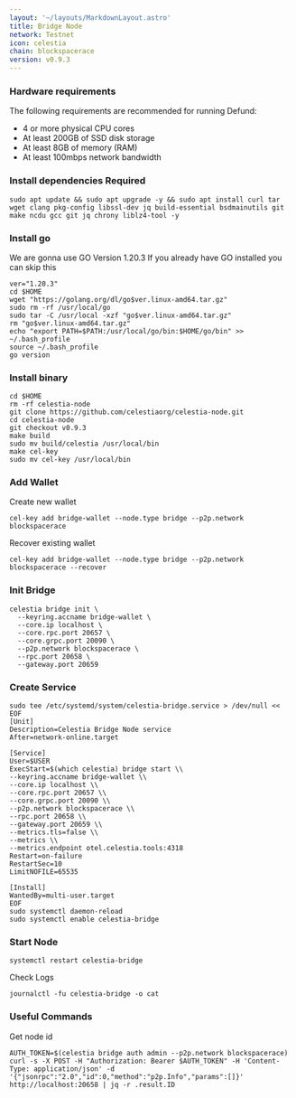 ```yaml
---
layout: '~/layouts/MarkdownLayout.astro'
title: Bridge Node
network: Testnet
icon: celestia
chain: blockspacerace
version: v0.9.3
---
```


### Hardware requirements

The following requirements are recommended for running Defund:

- 4 or more physical CPU cores
- At least 200GB of SSD disk storage
- At least 8GB of memory (RAM)
- At least 100mbps network bandwidth


### Install dependencies Required

```
sudo apt update && sudo apt upgrade -y && sudo apt install curl tar wget clang pkg-config libssl-dev jq build-essential bsdmainutils git make ncdu gcc git jq chrony liblz4-tool -y
```

### Install go

We are gonna use GO Version 1.20.3
If you already have GO installed you can skip this 

```
ver="1.20.3"
cd $HOME
wget "https://golang.org/dl/go$ver.linux-amd64.tar.gz"
sudo rm -rf /usr/local/go
sudo tar -C /usr/local -xzf "go$ver.linux-amd64.tar.gz"
rm "go$ver.linux-amd64.tar.gz"
echo "export PATH=$PATH:/usr/local/go/bin:$HOME/go/bin" >> ~/.bash_profile
source ~/.bash_profile
go version
```

### Install binary

```
cd $HOME 
rm -rf celestia-node 
git clone https://github.com/celestiaorg/celestia-node.git 
cd celestia-node
git checkout v0.9.3
make build
sudo mv build/celestia /usr/local/bin
make cel-key
sudo mv cel-key /usr/local/bin
```

### Add Wallet

Create new wallet

```
cel-key add bridge-wallet --node.type bridge --p2p.network blockspacerace
```

Recover existing wallet

```
cel-key add bridge-wallet --node.type bridge --p2p.network blockspacerace --recover
```

### Init Bridge

```
celestia bridge init \
  --keyring.accname bridge-wallet \
  --core.ip localhost \
  --core.rpc.port 20657 \
  --core.grpc.port 20090 \
  --p2p.network blockspacerace \
  --rpc.port 20658 \
  --gateway.port 20659
```

### Create Service
```
sudo tee /etc/systemd/system/celestia-bridge.service > /dev/null << EOF
[Unit]
Description=Celestia Bridge Node service
After=network-online.target

[Service]
User=$USER
ExecStart=$(which celestia) bridge start \\
--keyring.accname bridge-wallet \\
--core.ip localhost \\
--core.rpc.port 20657 \\
--core.grpc.port 20090 \\
--p2p.network blockspacerace \\
--rpc.port 20658 \\
--gateway.port 20659 \\
--metrics.tls=false \\
--metrics \\
--metrics.endpoint otel.celestia.tools:4318 
Restart=on-failure
RestartSec=10
LimitNOFILE=65535

[Install]
WantedBy=multi-user.target
EOF
sudo systemctl daemon-reload
sudo systemctl enable celestia-bridge
```

### Start Node

```
systemctl restart celestia-bridge
```

Check Logs 
```
journalctl -fu celestia-bridge -o cat
```

### Useful Commands

Get node id
```
AUTH_TOKEN=$(celestia bridge auth admin --p2p.network blockspacerace)
curl -s -X POST -H "Authorization: Bearer $AUTH_TOKEN" -H 'Content-Type: application/json' -d '{"jsonrpc":"2.0","id":0,"method":"p2p.Info","params":[]}' http://localhost:20658 | jq -r .result.ID
```